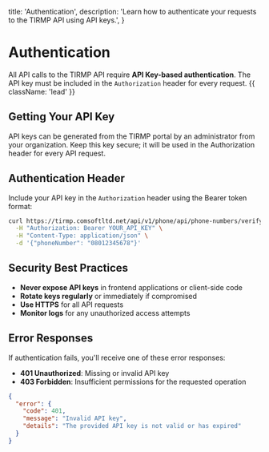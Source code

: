   title: 'Authentication',
  description:
    'Learn how to authenticate your requests to the TIRMP API using API keys.',
}

# Authentication

All API calls to the TIRMP API require **API Key-based authentication**. The API key must be included in the `Authorization` header for every request. {{ className: 'lead' }}

## Getting Your API Key

API keys can be generated from the TIRMP portal by an administrator from your organization. Keep this key secure; it will be used in the Authorization header for every API request.

## Authentication Header

Include your API key in the `Authorization` header using the Bearer token format:

```bash {{ title: 'Example request with API key' }}
curl https://tirmp.comsoftltd.net/api/v1/phone/api/phone-numbers/verify \
  -H "Authorization: Bearer YOUR_API_KEY" \
  -H "Content-Type: application/json" \
  -d '{"phoneNumber": "08012345678"}'
```

## Security Best Practices

- **Never expose API keys** in frontend applications or client-side code
- **Rotate keys regularly** or immediately if compromised
- **Use HTTPS** for all API requests
- **Monitor logs** for any unauthorized access attempts

## Error Responses

If authentication fails, you'll receive one of these error responses:

- **401 Unauthorized**: Missing or invalid API key
- **403 Forbidden**: Insufficient permissions for the requested operation

```json {{ title: 'Example authentication error' }}
{
  "error": {
    "code": 401,
    "message": "Invalid API key",
    "details": "The provided API key is not valid or has expired"
  }
}
```
